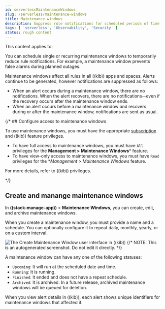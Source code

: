 ```yaml
---
id: serverlessMaintenanceWindows
slug: /serverless/maintenance-windows
title: Maintenance windows
description: Suppress rule notifications for scheduled periods of time.
tags: [ 'serverless', 'Observability', 'Security' ]
status: rough content
---
```



<RoughContent />

This content applies to: <DocBadge template="observability" /> <DocBadge template="security" /> 

<div id="maintenance-windows"></div>

<DocCallOut template="technical_preview" />
You can schedule single or recurring maintenance windows to temporarily reduce rule notifications.
For example, a maintenance window prevents false alarms during planned outages.

Maintenance windows affect all rules in all ((kib)) apps and spaces.
Alerts continue to be generated, however notifications are suppressed as follows:

- When an alert occurs during a maintenance window, there are no notifications.
When the alert recovers, there are no notifications--even if the recovery occurs after the maintenance window ends.
- When an alert occurs before a maintenance window and recovers during or after the maintenance window, notifications are sent as usual.

<div id="setup-maintenance-windows"></div>
{/* 
## Configure access to maintenance windows

To use maintenance windows, you must have the appropriate [subscription](((subscriptions))) and ((kib)) feature privileges.

- To have full access to maintenance windows, you must have `All` privileges for the **Management > Maintenance Windows*** feature.
- To have view-only access to maintenance windows, you must have `Read` privileges for the **Management > Maintenance Windows* feature.

For more details, refer to <DocLink id="enKibanaKibanaPrivileges">((kib)) privileges</DocLink>.

<div id="manage-maintenance-windows"></div>
*/}

## Create and manange maintenance windows

In **((stack-manage-app))** > **Maintenance Windows**, you can create, edit, and archive maintenance windows.

When you create a maintenance window, you must provide a name and a schedule.
You can optionally configure it to repeat daily, monthly, yearly, or on a custom interval.

![The Create Maintenance Window user interface in ((kib))](images/create-maintenance-window.png)
{/* NOTE: This is an autogenerated screenshot. Do not edit it directly. */}

A maintenance window can have any one of the following statuses:

- `Upcoming`: It will run at the scheduled date and time.
- `Running`: It is running.
- `Finished`: It ended and does not have a repeat schedule.
- `Archived`: It is archived. In a future release, archived maintenance windows will be queued for deletion.

When you view alert details in ((kib)), each alert shows unique identifiers for maintenance windows that affected it.